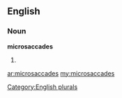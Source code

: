==English==

===Noun===
'''microsaccades'''

# {{plural of|[[microsaccade]]}}

[[Category:English plurals]]

[[ar:microsaccades]]
[[my:microsaccades]]